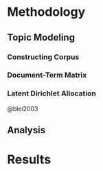 # Methodology

## Topic Modeling

### Constructing Corpus

### Document-Term Matrix

### Latent Dirichlet Allocation

@blei2003

## Analysis

# Results